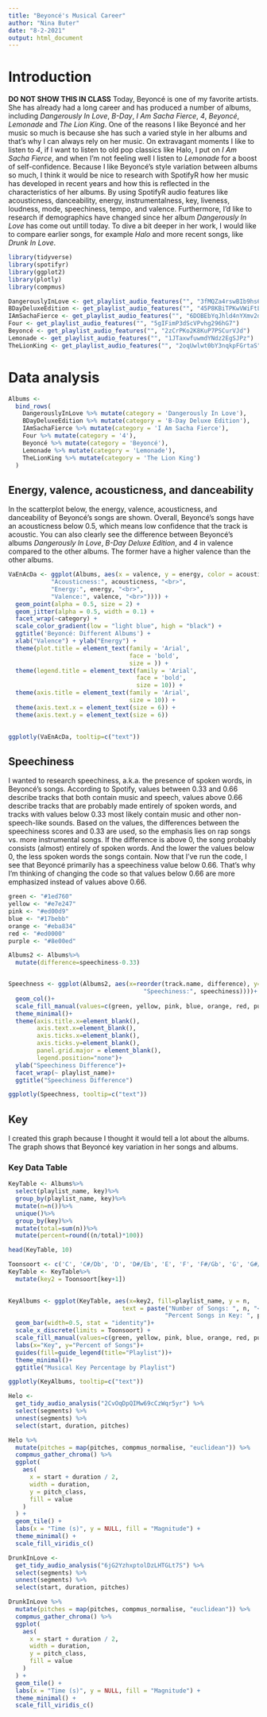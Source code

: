 ```yaml
---
title: "Beyoncé's Musical Career"
author: "Nina Buter"
date: "8-2-2021"
output: html_document
---
```

# Introduction
**DO NOT SHOW THIS IN CLASS** Today, Beyoncé is one of my favorite artists. She has already had a long career and has produced a number of albums, including *Dangerously In Love*, *B-Day*, *I Am Sacha Fierce*, *4*, *Beyoncé*, *Lemonade* and *The Lion King*. One of the reasons I like Beyoncé and her music so much is because she has such a varied style in her albums and that's why I can always rely on her music. On extravagant moments I like to listen to *4*, if I want to listen to old pop classics like Halo, I put on *I Am Sacha Fierce*, and when I'm not feeling well I listen to *Lemonade* for a boost of self-confidence. Because I like Beyoncé's style variation between albums so much, I think it would be nice to research with SpotifyR how her music has developed in recent years and how this is reflected in the characteristics of her albums. By using SpotifyR audio features like acousticness, danceability, energy, instrumentalness, key, liveness, loudness, mode, speechiness, tempo, and valence. Furthermore, I'd like to research if demographics have changed since her album *Dangerously In Love* has come out untill today. To dive a bit deeper in her work, I would like to compare earlier songs, for example *Halo* and more recent songs, like *Drunk In Love*. 

```r
library(tidyverse)
library(spotifyr)
library(ggplot2)
library(plotly)
library(compmus)

```

```r
DangerouslyInLove <- get_playlist_audio_features("", "3fMQZa4rswBIb9hs6n217m")
BDayDeluxeEdition <- get_playlist_audio_features("", "45P8KBiTPKwVWiFtLGUH1V")
IAmSachaFierce <- get_playlist_audio_features("", "6DOBEbYqJhld4nYXmv2d7Q")
Four <- get_playlist_audio_features("", "5gIFimP3dScVPvhg296hG7")
Beyoncé <- get_playlist_audio_features("", "2zCrPKo2K8KuP7PSCurVJd")
Lemonade <- get_playlist_audio_features("", "1JTaxwfuwmdYNdz2EgSJPz")
TheLionKing <- get_playlist_audio_features("", "2oqUwlwt0bY3nqkpFGrtaS")

```

# Data analysis 

```r
Albums <-
  bind_rows(
    DangerouslyInLove %>% mutate(category = 'Dangerously In Love'),
    BDayDeluxeEdition %>% mutate(category = 'B-Day Deluxe Edition'),
    IAmSachaFierce %>% mutate(category = 'I Am Sacha Fierce'),
    Four %>% mutate(category = '4'),
    Beyoncé %>% mutate(category = 'Beyoncé'),
    Lemonade %>% mutate(category = 'Lemonade'),
    TheLionKing %>% mutate(category = 'The Lion King')
  )
```

## Energy, valence, acousticness, and danceability  
In the scatterplot below, the energy, valence, acousticness, and danceability of Beyoncé's songs are shown. Overall, Beyoncé's songs have an acousticness below 0.5, which means low confidence that the track is acoustic. You can also clearly see the difference between Beyoncé's albums *Dangerously In Love*, *B-Day Deluxe Edition*, and *4* in valence compared to the other albums. The former have a higher valence than the other albums. 
```r
VaEnAcDa <- ggplot(Albums, aes(x = valence, y = energy, color = acousticness, size = danceability, text=(paste("Track:", track.name, "<br>", 
            "Acousticness:", acousticness, "<br>",
            "Energy:", energy, "<br>",
            "Valence:", valence, "<br>")))) +
  geom_point(alpha = 0.5, size = 2) +
  geom_jitter(alpha = 0.5, width = 0.1) +
  facet_wrap(~category) +
  scale_color_gradient(low = "light blue", high = "black") +
  ggtitle('Beyoncé: Different Albums') +
  xlab("Valence") + ylab("Energy") +
  theme(plot.title = element_text(family = 'Arial', 
                                  face = 'bold', 
                                  size = )) +
  theme(legend.title = element_text(family = 'Arial',
                                    face = 'bold',
                                    size = 10)) +
  theme(axis.title = element_text(family = 'Arial',
                                  size = 10)) +
  theme(axis.text.x = element_text(size = 6)) +
  theme(axis.text.y = element_text(size = 6))
  

ggplotly(VaEnAcDa, tooltip=c("text"))
```
## Speechiness 
I wanted to research speechiness, a.k.a. the presence of spoken words, in Beyoncé's songs. According to Spotify, values between 0.33 and 0.66 describe tracks that both contain music and speech, values above 0.66 describe tracks that are probably made entirely of spoken words, and tracks with values below 0.33 most likely contain music and other non-speech-like sounds. Based on the values, the differences between the speechiness scores and 0.33 are used, so the emphasis lies on rap songs vs. more instrumental songs.  If the difference is above 0, the song probably consists (almost) entirely of spoken words. And the lower the values below 0, the less spoken words the songs contain. 
Now that I've run the code, I see that Beyoncé primarily has a speechiness value below 0.66. That's why I'm thinking of changing the code so that values below 0.66 are more emphasized instead of values above 0.66.

```r
green <- "#1ed760"
yellow <- "#e7e247"
pink <- "#ed00d9"
blue <- "#17bebb"
orange <- "#eba834"
red <- "#ed0000"
purple <- "#8e00ed"
```

```r

Albums2 <- Albums%>%
  mutate(difference=speechiness-0.33)


Speechness <- ggplot(Albums2, aes(x=reorder(track.name, difference), y=difference, fill=playlist_name, text=(paste("Track:", track.name, "<br>",
                                      "Speechiness:", speechiness))))+
  geom_col()+
  scale_fill_manual(values=c(green, yellow, pink, blue, orange, red, purple))+
  theme_minimal()+
  theme(axis.title.x=element_blank(),
        axis.text.x=element_blank(),
        axis.ticks.x=element_blank(),
        axis.ticks.y=element_blank(),
        panel.grid.major = element_blank(),
        legend.position="none")+
  ylab("Speechiness Difference")+
  facet_wrap(~ playlist_name)+
  ggtitle("Speechiness Difference")

ggplotly(Speechness, tooltip=c("text"))

```

## Key
I created this graph because I thought it would tell a lot about the albums. The graph shows that Beyoncé key variation in her songs and albums.

### Key Data Table
```r
KeyTable <- Albums%>%
  select(playlist_name, key)%>%
  group_by(playlist_name, key)%>%
  mutate(n=n())%>%
  unique()%>%
  group_by(key)%>%
  mutate(total=sum(n))%>%
  mutate(percent=round((n/total)*100))

head(KeyTable, 10)

```

```r
Toonsoort <- c('C', 'C#/Db', 'D', 'D#/Eb', 'E', 'F', 'F#/Gb', 'G', 'G#/Ab', 'A', 'A#/Bb', 'B')
KeyTable <- KeyTable%>%
  mutate(key2 = Toonsoort[key+1])
  
```

```r
KeyAlbums <- ggplot(KeyTable, aes(x=key2, fill=playlist_name, y = n, 
                                text = paste("Number of Songs: ", n, "<br>",
                                            "Percent Songs in Key: ", percent, "%")))+
  geom_bar(width=0.5, stat = "identity")+
  scale_x_discrete(limits = Toonsoort) +
  scale_fill_manual(values=c(green, yellow, pink, blue, orange, red, purple))+
  labs(x="Key", y="Percent of Songs")+
  guides(fill=guide_legend(title="Playlist"))+
  theme_minimal()+
  ggtitle("Musical Key Percentage by Playlist")

ggplotly(KeyAlbums, tooltip=c("text"))
```

```r
Helo <-
  get_tidy_audio_analysis("2CvOqDpQIMw69cCzWqr5yr") %>%
  select(segments) %>%
  unnest(segments) %>%
  select(start, duration, pitches)
```

```r
Helo %>%
  mutate(pitches = map(pitches, compmus_normalise, "euclidean")) %>%
  compmus_gather_chroma() %>% 
  ggplot(
    aes(
      x = start + duration / 2,
      width = duration,
      y = pitch_class,
      fill = value
    )
  ) +
  geom_tile() +
  labs(x = "Time (s)", y = NULL, fill = "Magnitude") +
  theme_minimal() +
  scale_fill_viridis_c()
```
```r
DrunkInLove <-
  get_tidy_audio_analysis("6jG2YzhxptolDzLHTGLt7S") %>%
  select(segments) %>%
  unnest(segments) %>%
  select(start, duration, pitches)
```

```r
DrunkInLove %>%
  mutate(pitches = map(pitches, compmus_normalise, "euclidean")) %>%
  compmus_gather_chroma() %>% 
  ggplot(
    aes(
      x = start + duration / 2,
      width = duration,
      y = pitch_class,
      fill = value
    )
  ) +
  geom_tile() +
  labs(x = "Time (s)", y = NULL, fill = "Magnitude") +
  theme_minimal() +
  scale_fill_viridis_c()
```
